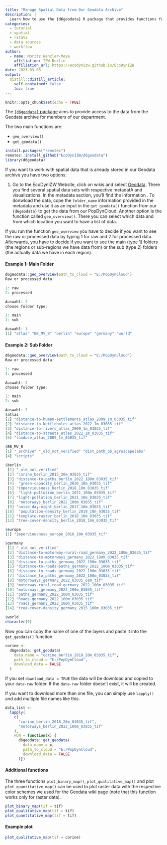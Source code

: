 ```yaml
---
title: "Manage Spatial Data from Our Geodata Archive"
description: |
  Learn how to use the {d6geodata} R package that provides functions for accessing data from the Geodata archive of the Department of Ecological Dynamics. The two functions `geo_overview()` and `get_geodata()` are the main components for all members of our Department. Several other functions are within this package but only meant to be used by the Geodata Manager of the Department.
categories:
  - tutorial
  - spatial
  - rstats
  - data sources
  - workflow
author:
  - name: Moritz Wenzler-Meya
    affiliation: IZW Berlin
    affiliation_url: https://ecodynizw.github.io/EcoDynIZW
date: 2023-03-03
output:
  distill::distill_article:
    self_contained: false
    toc: true
---
```


```r
knitr::opts_chunk$set(echo = TRUE)
```

The [`{d6geodata}` package](https://github.com/EcoDynIZW/d6geodata) aims to provide access to the data from the Geodata archive for members of our department.

The two main functions are:

- `geo_overview()` 
- `get_geodata()`


```r
install.packages("remotes")
remotes::install_github("EcoDynIZW/d6geodata")
library(d6geodata)
```

If you want to work with spatial data that is already stored in our Geodata archive you have two options: 

1. Go to the EcoDynIZW Website, click on wikis and select [Geodata](https://ecodynizw.github.io/geodata.html). There you find several spatial data sets with respective metadatA and visualizations. In the metadata section, you'll find the information . To donwload the data, cope the `folder_name` information provided in the metadata  and use it as an input in the  `get_geodata()` function from our `{d6geodata}` to get the data from our PopDynCloud. Another option is the function called `geo_overview()`. There you can select which data and from which location you want to have a list of data.

If you run the function `geo_overview` you have to decide if you want to see the raw or processed data by typing 1 for raw and 2 for processed data. Afterwards, you have to decide if you want to see the main (type 1) folders (the regions or sub-regions we have data from) or the sub (type 2) folders (the actually data we have in each region).

#### Example 1: Main Folder

```r
d6geodata::geo_overview(path_to_cloud = "E:/PopDynCloud")
Raw or processed data: 

1: raw
2: processed

Auswahl: 2
choose folder type: 

1: main
2: sub

Auswahl: 1
[1] "atlas" "BB_MV_B" "berlin" "europe" "germany" "world"
```

#### Example 2: Sub Folder

```r
d6geodata::geo_overview(path_to_cloud = "E:/PopDynCloud")
Raw or processed data: 

1: raw
2: processed

Auswahl: 2
choose folder type: 

1: main
2: sub

Auswahl: 2
$atlas
[1] "distance-to-human-settlements_atlas_2009_1m_03035_tif"
[2] "distance-to-kettleholes_atlas_2022_1m_03035_tif"      
[3] "distance-to-rivers_atlas_2009_1m_03035_tif"           
[4] "distance-to-streets_atlas_2022_1m_03035_tif"          
[5] "landuse_atlas_2009_1m_03035_tif"                      

$BB_MV_B
[1] "_archive" "_old_not_verified" "dist_path_bb_agroscapelabs"
[4] "scripts"                   

$berlin
 [1] "_old_not_verified"                            
 [2] "corine_berlin_2015_20m_03035_tif"            
 [3] "distance-to-paths_berlin_2022_100m_03035_tif" 
 [4]  "green-capacity_berlin_2020_10m_03035_tif"    
 [5] "imperviousness_berlin_2018_10m_03035_tif"     
 [6]  "light-pollution_berlin_2021_100m_03035_tif"  
 [7] "light-pollution_berlin_2021_10m_03035_tif"    
 [8]  "motorways_berlin_2022_100m_03035_tif"        
 [9] "noise-day-night_berlin_2017_10m_03035_tif"    
[10]  "population-density_berlin_2019_10m_03035_tif"
[11] "template-raster_berlin_2018_10m_03035_tif"    
[12] "tree-cover-density_berlin_2018_10m_03035_tif"

$europe
[1] "imperviousness_europe_2018_10m_03035_tif"

$germany
 [1] "_old_not_verified"                                          
 [2] "distance-to-motorway-rural-road_germany_2022_100m_03035_tif"
 [3] "distance-to-motorways_germany_2022_100m_03035_tif"          
 [4] "distance-to-paths_germany_2022_100m_03035_tif"              
 [5] "distance-to-roads-paths_germany_2022_100m_03035_tif"        
 [6] "distance-to-roads_germany_2022_100m_03035_tif"              
 [7] "distance_to_paths_germany_2022_100m_03035_tif"              
 [8] "motoroways_germany_2022_03035_osm_tif"                      
 [9] "motorway-rural-road_germany_2022_100m_03035_tif"            
[10] "motorways_germany_2022_100m_03035_tif"                      
[11] "paths_germany_2022_100m_03035_tif"                          
[12] "Roads-germany_2022_100m_03035_tif"                          
[13] "roads_germany_2022_100m_03035_tif"                          
[14] "tree-cover-density_germany_2015_100m_03035_tif"             

$world
character(0)
```


Now you can copy the name of one of the layers and paste it into the `get_geodata()` function

```r
corine <-
  d6geodata::get_geodata(
    data_name = "corine_berlin_2018_20m_03035_tif",
    path_to_cloud = "E:/PopDynCloud",
    download_data = FALSE
  )
```

If you set `download_data = TRUE` the data will be download and copied to your `data-raw` folder. If the `data-raw` folder doesn't exist, it will be created.

If you want to download more than one file, you can simply use `lapply()` and add multiple file names like this:

```r
data_list <-
  lapply(
    c(
      "corine_berlin_2018_20m_03035_tif",
      "motorways_berlin_2022_100m_03035_tif"
    ),
    FUN = function(x) {
      d6geodata::get_geodata(
        data_name = x,
        path_to_cloud = "E:/PopDynCloud",
        download_data = FALSE
      )})
```


#### Additional functions

The three functions `plot_binary_map()`, `plot_qualitative_map()` and plot `plot_quantitative_map()` can be used to plot raster data with the respective color schemes we used for the Geodata wiki page (note that this function works only for raster data).

```r
plot_binary_map(tif = tif)
plot_qualitative_map(tif = tif)
plot_quantitative_map(tif = tif)
```

#### Example plot

```r
plot_qualitative_map(tif = corine)
```



